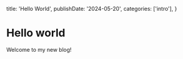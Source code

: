   title: 'Hello World',
  publishDate: '2024-05-20',
  categories: ['intro'],
}

# Hello world

Welcome to my new blog!
